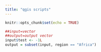 ```yaml
---
title: "qgis scripts"
---
```


```r
knitr::opts_chunk$set(echo = TRUE)
```

```r
##input=vector
##output=output vector
input$test <- -1L
output = subset(input, region == "Africa")
```